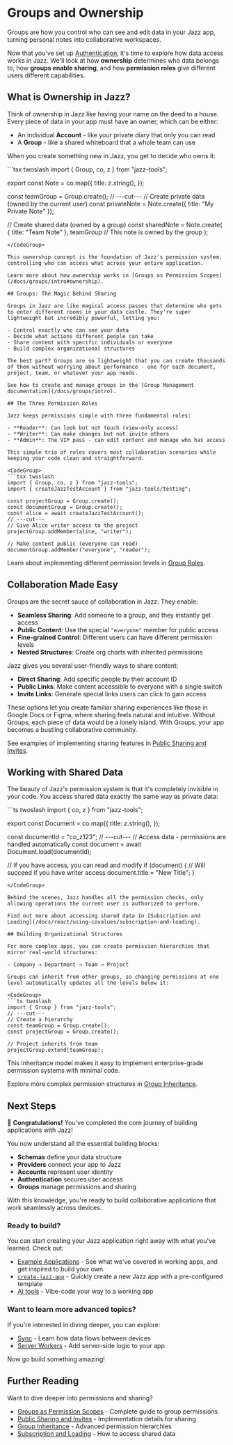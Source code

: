 
# Groups and Ownership

Groups are how you control who can see and edit data in your Jazz app, turning personal notes into collaborative workspaces.

Now that you've set up [Authentication](/docs/building-with-jazz/authentication), it's time to explore how data access works in Jazz. We'll look at how **ownership** determines who data belongs to, how **groups enable sharing**, and how **permission roles** give different users different capabilities.

## What is Ownership in Jazz?

Think of ownership in Jazz like having your name on the deed to a house. Every piece of data in your app must have an owner, which can be either:

- An individual **Account** - like your private diary that only you can read
- A **Group** - like a shared whiteboard that a whole team can use

When you create something new in Jazz, you get to decide who owns it:

<CodeGroup>
```tsx twoslash
import { Group, co, z } from "jazz-tools";

export const Note = co.map({
  title: z.string(),
});

const teamGroup = Group.create();
// ---cut---
// Create private data (owned by the current user)
const privateNote = Note.create({ 
  title: "My Private Note"
});

// Create shared data (owned by a group)
const sharedNote = Note.create(
  { title: "Team Note" },
  teamGroup // This note is owned by the group
);
```
</CodeGroup>

This ownership concept is the foundation of Jazz's permission system, controlling who can access what across your entire application.

Learn more about how ownership works in [Groups as Permission Scopes](/docs/groups/intro#ownership).

## Groups: The Magic Behind Sharing

Groups in Jazz are like magical access passes that determine who gets to enter different rooms in your data castle. They're super lightweight but incredibly powerful, letting you:

- Control exactly who can see your data
- Decide what actions different people can take
- Share content with specific individuals or everyone
- Build complex organizational structures

The best part? Groups are so lightweight that you can create thousands of them without worrying about performance - one for each document, project, team, or whatever your app needs.

See how to create and manage groups in the [Group Management documentation](/docs/groups/intro).

## The Three Permission Roles

Jazz keeps permissions simple with three fundamental roles:

- **Reader**: Can look but not touch (view-only access)
- **Writer**: Can make changes but not invite others
- **Admin**: The VIP pass - can edit content and manage who has access

This simple trio of roles covers most collaboration scenarios while keeping your code clean and straightforward.

<CodeGroup>
```tsx twoslash
import { Group, co, z } from "jazz-tools";
import { createJazzTestAccount } from "jazz-tools/testing";

const projectGroup = Group.create();
const documentGroup = Group.create();
const alice = await createJazzTestAccount();
// ---cut---
// Give Alice writer access to the project
projectGroup.addMember(alice, "writer");

// Make content public (everyone can read)
documentGroup.addMember("everyone", "reader");
```
</CodeGroup>

Learn about implementing different permission levels in [Group Roles](/docs/groups/intro#roles).

## Collaboration Made Easy

Groups are the secret sauce of collaboration in Jazz. They enable:

- **Seamless Sharing**: Add someone to a group, and they instantly get access
- **Public Content**: Use the special `"everyone"` member for public access
- **Fine-grained Control**: Different users can have different permission levels
- **Nested Structures**: Create org charts with inherited permissions

Jazz gives you several user-friendly ways to share content:

- **Direct Sharing**: Add specific people by their account ID
- **Public Links**: Make content accessible to everyone with a single switch
- **Invite Links**: Generate special links users can click to gain access

These options let you create familiar sharing experiences like those in Google Docs or Figma, where sharing feels natural and intuitive. Without Groups, each piece of data would be a lonely island. With Groups, your app becomes a bustling collaborative community.

See examples of implementing sharing features in [Public Sharing and Invites](/docs/groups/sharing).

## Working with Shared Data

The beauty of Jazz's permission system is that it's completely invisible in your code. You access shared data exactly the same way as private data:

<CodeGroup>
```ts twoslash
import { co, z } from "jazz-tools";

export const Document = co.map({
  title: z.string(),
});

const documentId = "co_z123";
// ---cut---
// Access data - permissions are handled automatically
const document = await Document.load(documentId);

// If you have access, you can read and modify
if (document) {
  // Will succeed if you have writer access
  document.title = "New Title"; 
}
```
</CodeGroup>

Behind the scenes, Jazz handles all the permission checks, only allowing operations the current user is authorized to perform.

Find out more about accessing shared data in [Subscription and Loading](/docs/react/using-covalues/subscription-and-loading).

## Building Organizational Structures

For more complex apps, you can create permission hierarchies that mirror real-world structures:

- Company → Department → Team → Project

Groups can inherit from other groups, so changing permissions at one level automatically updates all the levels below it:

<CodeGroup>
```ts twoslash
import { Group } from "jazz-tools";
// ---cut---
// Create a hierarchy
const teamGroup = Group.create();
const projectGroup = Group.create();

// Project inherits from team
projectGroup.extend(teamGroup);
```
</CodeGroup>

This inheritance model makes it easy to implement enterprise-grade permission systems with minimal code.

Explore more complex permission structures in [Group Inheritance](/docs/groups/inheritance).

## Next Steps

🎉 **Congratulations!** You've completed the core journey of building applications with Jazz!

You now understand all the essential building blocks:
- **Schemas** define your data structure
- **Providers** connect your app to Jazz
- **Accounts** represent user identity
- **Authentication** secures user access
- **Groups** manage permissions and sharing

With this knowledge, you're ready to build collaborative applications that work seamlessly across devices.

### Ready to build?

You can start creating your Jazz application right away with what you've learned. Check out:
- [Example Applications](/docs/examples) - See what we've covered in working apps, and get inspired to build your own
- [`create-jazz-app`](/docs/tools/create-jazz-app) - Quickly create a new Jazz app with a pre-configured template
- [AI tools](/docs/ai-tools) - Vibe-code your way to a working app

### Want to learn more advanced topics?

If you're interested in diving deeper, you can explore:
- [Sync](/docs/building-with-jazz/sync) - Learn how data flows between devices
- [Server Workers](/docs/building-with-jazz/server-workers) - Add server-side logic to your app

Now go build something amazing!

## Further Reading

Want to dive deeper into permissions and sharing?

- [Groups as Permission Scopes](/docs/groups/intro) - Complete guide to group permissions
- [Public Sharing and Invites](/docs/groups/sharing) - Implementation details for sharing
- [Group Inheritance](/docs/groups/inheritance) - Advanced permission hierarchies
- [Subscription and Loading](/docs/react/using-covalues/subscription-and-loading) - How to access shared data
